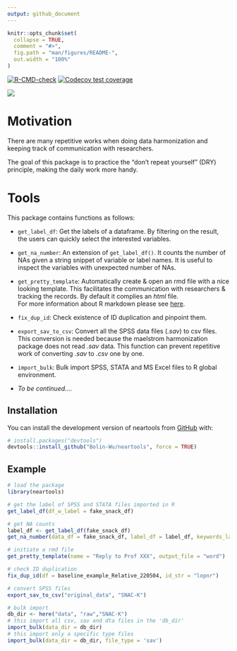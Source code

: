 ```yaml
---
output: github_document
---
```


<!-- README.md is generated from README.Rmd. Please edit that file -->

```r
knitr::opts_chunk$set(
  collapse = TRUE,
  comment = "#>",
  fig.path = "man/figures/README-",
  out.width = "100%"
)
```

  <!-- badges: start -->
  [![R-CMD-check](https://github.com/Bolin-Wu/neartools/actions/workflows/R-CMD-check.yaml/badge.svg)](https://github.com/Bolin-Wu/neartools/actions/workflows/R-CMD-check.yaml)
  [![Codecov test coverage](https://codecov.io/gh/Bolin-Wu/neartools/branch/master/graph/badge.svg)](https://app.codecov.io/gh/Bolin-Wu/neartools?branch=master)
  <!-- badges: end -->
  
![](man/figures/country_map.jpeg)<!-- -->


# Motivation



There are many repetitive works when doing data harmonization and keeping track of communication with researchers.     

The goal of this package is to practice the "don't repeat yourself" (DRY) principle, making the daily work more handy.


# Tools

This package contains functions as follows:

* `get_label_df`: Get the labels of a dataframe. By filtering on the result, the users can quickly select the interested variables.

* `get_na_number`: An extension of `get_label_df()`. It counts the number of NAs given a string snippet of variable or label names. It is useful to inspect the variables with unexpected number of NAs. 

* `get_pretty_template`: Automatically create & open an rmd file with a nice looking template. This facilitates the communication with researchers & tracking the records. By default it complies an *html* file. \
For more information about R markdown please see [here](https://rmarkdown.rstudio.com).

* `fix_dup_id`: Check existence of ID duplication and pinpoint them.
  
* `export_sav_to_csv`: Convert all the SPSS data files (*.sav*) to csv files. This conversion is needed because the maelstrom harmonization package does not read *.sav* data. This function can prevent repetitive work of converting *.sav* to *.csv* one by one. 

* `import_bulk`: Bulk import SPSS, STATA and MS Excel files to R global environment. 

* *To be continued....*

## Installation

You can install the development version of neartools from [GitHub](https://github.com/) with:

``` r
# install.packages("devtools")
devtools::install_github("Bolin-Wu/neartools", force = TRUE)
```

## Example

```r

# load the package
library(neartools)

# get the label of SPSS and STATA files imported in R
get_label_df(df_w_label = fake_snack_df)

# get NA counts
label_df <- get_label_df(fake_snack_df)
get_na_number(data_df = fake_snack_df, label_df = label_df, keywords_label = "dementia")

# initiate a rmd file 
get_pretty_template(name = "Reply to Prof XXX", output_file = "word")

# check ID duplication
fix_dup_id(df = baseline_example_Relative_220504, id_str = "lopnr")

# convert SPSS files
export_sav_to_csv("original_data", "SNAC-K")

# bulk import
db_dir <- here("data", "raw","SNAC-K")
# this import all csv, sav and dta files in the 'db_dir'
import_bulk(data_dir = db_dir)
# this import only a specific type files
import_bulk(data_dir = db_dir, file_type = 'sav')

```
